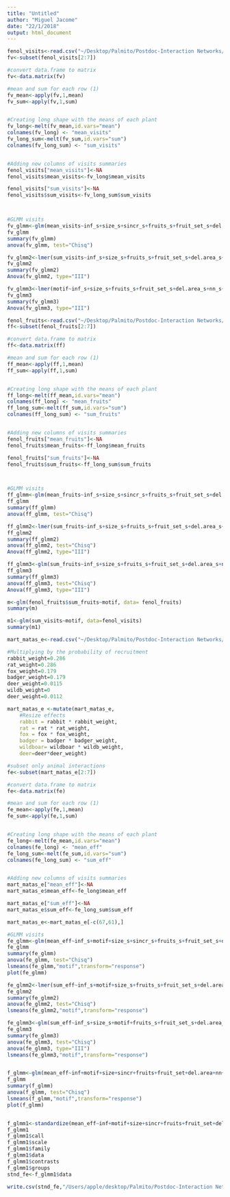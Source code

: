 ```yaml
---
title: "Untitled"
author: "Miguel Jacome"
date: "22/1/2018"
output: html_document
---
```

```r
fenol_visits<-read.csv("~/Desktop/Palmito/Postdoc-Interaction Networks/C.-humilis-Fugivorous-Networks/Interaction Motifs/im_visits_fenol.csv")
fv<-subset(fenol_visits[2:7])

#convert data.frame to matrix
fv<-data.matrix(fv)

#mean and sum for each row (1)
fv_mean<-apply(fv,1,mean)
fv_sum<-apply(fv,1,sum)


#Creating long shape with the means of each plant
fv_long<-melt(fv_mean,id.vars="mean")
colnames(fv_long) <- "mean_visits"
fv_long_sum<-melt(fv_sum,id.vars="sum")
colnames(fv_long_sum) <- "sum_visits"


#Adding new columns of visits summaries 
fenol_visits["mean_visits"]<-NA
fenol_visits$mean_visits<-fv_long$mean_visits

fenol_visits["sum_visits"]<-NA
fenol_visits$sum_visits<-fv_long_sum$sum_visits



#GLMM visits
fv_glmm<-glm(mean_visits~inf_s+size_s+sincr_s+fruits_s+fruit_set_s+del.area_s+nn_s+dens_s,data = fenol_visits)
fv_glmm
summary(fv_glmm)
anova(fv_glmm, test="Chisq")

fv_glmm2<-lmer(sum_visits~inf_s+size_s+fruits_s+fruit_set_s+del.area_s+nn_s+dens_s+(1 | pop),data = fenol_visits)
fv_glmm2
summary(fv_glmm2)
Anova(fv_glmm2, type="III")

fv_glmm3<-lmer(motif~inf_s+size_s+fruits_s+fruit_set_s+del.area_s+nn_s+dens_s+(1 | pop), family=binomial, data = fenol_visits)
fv_glmm3
summary(fv_glmm3)
Anova(fv_glmm3, type="III")

```

```r
fenol_fruits<-read.csv("~/Desktop/Palmito/Postdoc-Interaction Networks/C.-humilis-Fugivorous-Networks/Interaction Motifs/im_fruits_fenol.csv")
ff<-subset(fenol_fruits[2:7])

#convert data.frame to matrix
ff<-data.matrix(ff)

#mean and sum for each row (1)
ff_mean<-apply(ff,1,mean)
ff_sum<-apply(ff,1,sum)


#Creating long shape with the means of each plant
ff_long<-melt(ff_mean,id.vars="mean")
colnames(ff_long) <- "mean_fruits"
ff_long_sum<-melt(ff_sum,id.vars="sum")
colnames(ff_long_sum) <- "sum_fruits"


#Adding new columns of visits summaries 
fenol_fruits["mean_fruits"]<-NA
fenol_fruits$mean_fruits<-ff_long$mean_fruits

fenol_fruits["sum_fruits"]<-NA
fenol_fruits$sum_fruits<-ff_long_sum$sum_fruits



#GLMM visits
ff_glmm<-glm(mean_fruits~inf_s+size_s+sincr_s+fruits_s+fruit_set_s+del.area_s+nn_s+dens_s,data = fenol_fruits)
ff_glmm
summary(ff_glmm)
anova(ff_glmm, test="Chisq")

ff_glmm2<-lmer(sum_fruits~inf_s+size_s+fruits_s+fruit_set_s+del.area_s+nn_s+dens_s+(1 | pop),data = fenol_fruits)
ff_glmm2
summary(ff_glmm2)
anova(ff_glmm2, test="Chisq")
Anova(ff_glmm2, type="III")

ff_glmm3<-glm(sum_fruits~inf_s+size_s+fruits_s+fruit_set_s+del.area_s+nn_s+dens_s+pop,data = fenol_fruits)
ff_glmm3
summary(ff_glmm3)
anova(ff_glmm3, test="Chisq")
Anova(ff_glmm3, type="III")

m<-glm(fenol_fruits$sum_fruits~motif, data= fenol_fruits)
summary(m)

m1<-glm(sum_visits~motif, data=fenol_visits)
summary(m1)
```


```r
mart_matas_e<-read.csv("~/Desktop/Palmito/Postdoc-Interaction Networks/C.-humilis-Fugivorous-Networks/Interaction Motifs/im_glm_4.csv")

#Multiplying by the probability of recruitment
rabbit_weight=0.286
rat_weight=0.286
fox_weight=0.179
badger_weight=0.179
deer_weight=0.0115
wildb_weight=0
deer_weight=0.0112

mart_matas_e <-mutate(mart_matas_e,
    #Resize effects
    rabbit = rabbit * rabbit_weight,
    rat = rat * rat_weight,
    fox = fox * fox_weight,
    badger = badger * badger_weight,
    wildboar= wildboar * wildb_weight,
    deer=deer*deer_weight)

#subset only animal interactions
fe<-subset(mart_matas_e[2:7])

#convert data.frame to matrix
fe<-data.matrix(fe)

#mean and sum for each row (1)
fe_mean<-apply(fe,1,mean)
fe_sum<-apply(fe,1,sum)


#Creating long shape with the means of each plant
fe_long<-melt(fe_mean,id.vars="mean")
colnames(fe_long) <- "mean_eff"
fe_long_sum<-melt(fe_sum,id.vars="sum")
colnames(fe_long_sum) <- "sum_eff"


#Adding new columns of visits summaries 
mart_matas_e["mean_eff"]<-NA
mart_matas_e$mean_eff<-fe_long$mean_eff

mart_matas_e["sum_eff"]<-NA
mart_matas_e$sum_eff<-fe_long_sum$sum_eff

mart_matas_e<-mart_matas_e[-c(67,61),]

#GLMM visits
fe_glmm<-glm(mean_eff~inf_s+motif+size_s+sincr_s+fruits_s+fruit_set_s+del.area_s+nn_s+dens_s,data = mart_matas_e)
fe_glmm
summary(fe_glmm)
anova(fe_glmm, test="Chisq")
lsmeans(fe_glmm,"motif",transform="response")
plot(fe_glmm)

fe_glmm2<-lmer(sum_eff~inf_s+motif+size_s+fruits_s+fruit_set_s+del.area_s+nn_s+dens_s+(1 | pop),data = mart_matas_e)
fe_glmm2
summary(fe_glmm2)
anova(fe_glmm2, test="Chisq")
lsmeans(fe_glmm2,"motif",transform="response")

fe_glmm3<-glm(sum_eff~inf_s+size_s+motif+fruits_s+fruit_set_s+del.area_s+nn_s+dens_s+pop,data = mart_matas_e)
fe_glmm3
summary(fe_glmm3)
anova(fe_glmm3, test="Chisq")
anova(fe_glmm3, type="III")
lsmeans(fe_glmm3,"motif",transform="response")


f_glmm<-glm(mean_eff~inf+motif+size+sincr+fruits+fruit_set+del.area+nn+dens,data = mart_matas_e)
f_glmm
summary(f_glmm)
anova(f_glmm, test="Chisq")
lsmeans(f_glmm,"motif",transform="response")
plot(f_glmm)


f_glmm1<-standardize(mean_eff~inf+motif+size+sincr+fruits+fruit_set+del.area+nn+dens,data = mart_matas_e)
f_glmm1
f_glmm1$call
f_glmm1$scale
f_glmm1$family
f_glmm1$data
f_glmm1$contrasts
f_glmm1$groups
stnd_fe<-f_glmm1$data

write.csv(stnd_fe,"/Users/apple/desktop/Palmito/Postdoc-Interaction Networks/C.-humilis-Fugivorous-Networks/Interaction Motifs/Ant_Mutual_deer/stnd_var.csv")



```